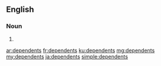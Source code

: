 ==English==

===Noun===
{{head|en|plural}}

# {{plural of|dependent|lang=en}}

[[ar:dependents]]
[[fr:dependents]]
[[ku:dependents]]
[[mg:dependents]]
[[my:dependents]]
[[ja:dependents]]
[[simple:dependents]]
